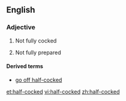 ==English==

===Adjective===
{{en-adj|-|head=[[half]]-[[cocked]]}}

# {{label|en|of a gun}} Not fully cocked
# {{label|en|of a plan etc}} Not fully prepared

====Derived terms====
* [[go off half-cocked]]

[[et:half-cocked]]
[[vi:half-cocked]]
[[zh:half-cocked]]